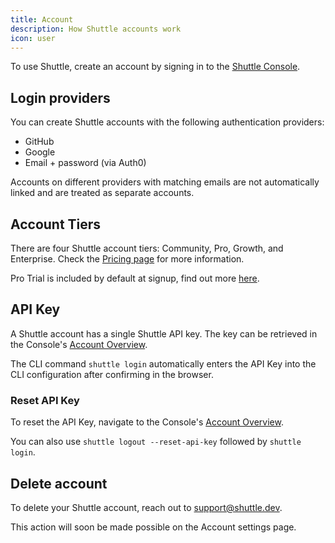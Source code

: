 ```yaml
---
title: Account
description: How Shuttle accounts work
icon: user
---
```


To use Shuttle, create an account by signing in to the [Shuttle Console](https://console.shuttle.dev/).

## Login providers

You can create Shuttle accounts with the following authentication providers:

- GitHub
- Google
- Email + password (via Auth0)

Accounts on different providers with matching emails are not automatically linked and are treated as separate accounts.

## Account Tiers

There are four Shuttle account tiers: Community, Pro, Growth, and Enterprise.
Check the [Pricing page](https://www.shuttle.dev/pricing) for more information.

Pro Trial is included by default at signup, find out more [here](https://www.shuttle.dev/pricing/pro-trial).

## API Key

A Shuttle account has a single Shuttle API key.
The key can be retrieved in the Console's [Account Overview](https://console.shuttle.dev/account/overview).

The CLI command `shuttle login` automatically enters the API Key into the CLI configuration after confirming in the browser.

### Reset API Key

To reset the API Key, navigate to the Console's [Account Overview](https://console.shuttle.dev/account/overview).

You can also use `shuttle logout --reset-api-key` followed by `shuttle login`.

## Delete account

To delete your Shuttle account, reach out to [support@shuttle.dev](mailto:support@shuttle.dev).

This action will soon be made possible on the Account settings page.

